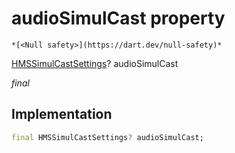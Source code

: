 # audioSimulCast property

    *[<Null safety>](https://dart.dev/null-safety)*

[HMSSimulCastSettings](../../hmssdk_flutter/HMSSimulCastSettings-class)? audioSimulCast

_final_

## Implementation

```dart
final HMSSimulCastSettings? audioSimulCast;


```
